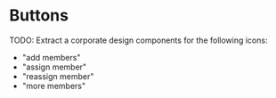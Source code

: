 

<Meta
  title="Components/Member avatars and buttons/Buttons"
  decorators={decorators}
/>

# Buttons

TODO: Extract a corporate design components for the following icons:
- "add members"
- "assign member"
- "reassign member"
- "more members"
